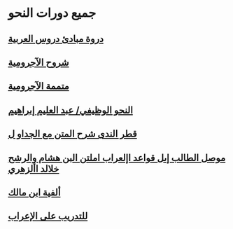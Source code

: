# جميع دورات النحو
## [دروة  مبادئ  دروس العربية](%D9%85%D8%A8%D8%A7%D8%AF%D8%A6%20%20%D8%AF%D8%B1%D9%88%D8%B3%20%D8%A7%D9%84%D8%B9%D8%B1%D8%A8%D9%8A%D8%A9)
## [شروح الآجرومية](%D8%B4%D8%B1%D9%88%D8%AD%20%D8%A7%D9%84%D8%A7%D8%AC%D8%B1%D9%88%D9%85%D9%8A%D8%A9/%D8%A7%D9%84%D8%AA%D9%88%D8%B6%D9%8A%D8%AD%20%D8%B9%D9%84%D9%89%20%D8%A7%D9%84%D8%A7%D8%AC%D8%B1%D9%88%D9%85%D9%8A%D8%A9)
## [متممة الآجرومية](%D9%85%D8%AA%D9%85%D9%85%D8%A9%20%D8%A7%D9%84%D8%A7%D8%AC%D8%B1%D9%88%D9%85%D9%8A%D8%A9)
## [النحو الوظيفي/ عبد العليم إبراهيم](%D8%A7%D9%84%D9%86%D8%AD%D9%88%20%D8%A7%D9%84%D9%88%D8%B8%D9%8A%D9%81%D9%8A)
## [قطر الندى شرح المتن مع الجداو ل](%D9%82%D8%B7%D8%B1%20%D8%A7%D9%84%D9%86%D8%AF%D9%89)
## [موصل الطالب إىل قواعد اإلعراب املتن البن هشام والرشح خلالد األزهري](%D9%85%D9%88%D8%B5%D9%84%20%D8%A7%D9%84%D8%B7%D8%A7%D9%84%D8%A8)
## [ألفية ابن مالك](%D8%A3%D9%84%D9%81%D9%8A%D8%A9%20%D8%A7%D8%A8%D9%86%20%D9%85%D8%A7%D9%84%D9%83/%D8%A8%D8%B4%D8%B1%D8%AD%20%D8%A7%D8%A8%D9%86%20%D8%B9%D9%82%D9%8A%D9%84)
## [للتدريب على الإعراب](%D9%84%D9%84%D8%AA%D8%AF%D8%B1%D9%8A%D8%A8%20%D8%B9%D9%84%D9%89%20%D8%A7%D9%84%D8%A5%D8%B9%D8%B1%D8%A7%D8%A8/%D8%A5%D8%B9%D8%B1%D8%A7%D8%A8%20%D8%AC%D8%B2%D8%A1%20%D8%B9%D9%85)
